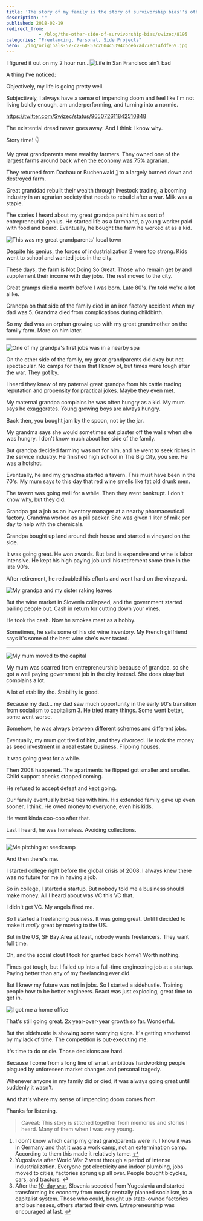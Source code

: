 ```yaml
---
title: 'The story of my family is the story of survivorship bias''s other side'
description: ""
published: 2018-02-19
redirect_from: 
            - /blog/the-other-side-of-survivorship-bias/swizec/8195
categories: "Freelancing, Personal, Side Projects"
hero: ./img/originals-57-c2-60-57c2604c5394cbceb7ad77ec14fdfe59.jpg
---
```


I figured it out on my 2 hour run…![Life in San Francisco ain't bad](https://scontent-sjc3-1.cdninstagram.com/vp/83b5e68b420d481323b0458af04c91ef/5B216B80/t51.2885-15/e35/27878687_956907841130931_5664501580645269504_n.jpg)

A thing I’ve noticed:

Objectively, my life is going pretty well.

Subjectively, I always have a sense of impending doom and feel like I'm not living boldly enough, am underperforming, and turning into a normie.

<https://twitter.com/Swizec/status/965072611842510848>

The existential dread never goes away. And I think I know why.

Story time! 👇

My great grandparents were wealthy farmers. They owned one of the largest farms around back when [the economy was 75% agrarian](https://en.wikipedia.org/wiki/Kingdom_of_Yugoslavia#Economy).

They returned from Dachau or Buchenwald [1](#fn1) to a largely burned down and destroyed farm.

Great granddad rebuilt their wealth through livestock trading, a booming industry in an agrarian society that needs to rebuild after a war. Milk was a staple.

The stories I heard about my great grandpa paint him as sort of entrepreneurial genius. He started life as a farmhand, a young worker paid with food and board. Eventually, he bought the farm he worked at as a kid.

![This was my great grandparents' local town](./img/This-was-my-great-grandparents-local-towni6dc27.jpeg)

Despite his genius, the forces of industrialization [2](#fn2) were too strong. Kids went to school and wanted jobs in the city.

These days, the farm is Not Doing So Great. Those who remain get by and supplement their income with day jobs. The rest moved to the city.

Great gramps died a month before I was born. Late 80's. I'm told we're a lot alike.

Grandpa on that side of the family died in an iron factory accident when my dad was 5. Grandma died from complications during childbirth.

So my dad was an orphan growing up with my great grandmother on the family farm. More on him later.

* * *

![One of my grandpa's first jobs was in a nearby spa](http://varnastarost.si/uploads/RTEmagicC_TST_stari_leseni_bazen_600.png.png)

On the other side of the family, my great grandparents did okay but not spectacular. No camps for them that I know of, but times were tough after the war. They got by.

I heard they knew of my paternal great grandpa from his cattle trading reputation and propensity for practical jokes. Maybe they even met.

My maternal grandpa complains he was often hungry as a kid. My mum says he exaggerates. Young growing boys are always hungry.

Back then, you bought jam by the spoon, not by the jar.

My grandma says she would sometimes eat plaster off the walls when she was hungry. I don't know much about her side of the family.

But grandpa decided farming was not for him, and he went to seek riches in the service industry. He finished high school in The Big City, you see. He was a hotshot.

Eventually, he and my grandma started a tavern. This must have been in the 70's. My mum says to this day that red wine smells like fat old drunk men.

The tavern was going well for a while. Then they went bankrupt. I don't know why, but they did.

Grandpa got a job as an inventory manager at a nearby pharmaceutical factory. Grandma worked as a pill packer. She was given 1 liter of milk per day to help with the chemicals.

Grandpa bought up land around their house and started a vineyard on the side.

It was going great. He won awards. But land is expensive and wine is labor intensive. He kept his high paying job until his retirement some time in the late 90's.

After retirement, he redoubled his efforts and went hard on the vineyard.

![My grandpa and my sister raking leaves](https://scontent-sjc3-1.cdninstagram.com/vp/b0bca11067fa4b97afdecab144f08029/5B4D673A/t51.2885-15/e15/1799704_1620500888163827_370626032_n.jpg)

But the wine market in Slovenia collapsed, and the government started bailing people out. Cash in return for cutting down your vines.

He took the cash. Now he smokes meat as a hobby.

Sometimes, he sells some of his old wine inventory. My French girlfriend says it's some of the best wine she's ever tasted.

* * *

![My mum moved to the capital](./img/originals-57-c2-60-57c2604c5394cbceb7ad77ec14fdfe59.jpg)

My mum was scarred from entrepreneurship because of grandpa, so she got a well paying government job in the city instead. She does okay but complains a lot.

A lot of stability tho. Stability is good.

Because my dad… my dad saw much opportunity in the early 90's transition from socialism to capitalism [3](#fn3). He tried many things. Some went better, some went worse.

Somehow, he was always between different schemes and different jobs.

Eventually, my mum got tired of him, and they divorced. He took the money as seed investment in a real estate business. Flipping houses.

It was going great for a while.

Then 2008 happened. The apartments he flipped got smaller and smaller. Child support checks stopped coming.

He refused to accept defeat and kept going.

Our family eventually broke ties with him. His extended family gave up even sooner, I think. He owed money to everyone, even his kids.

He went kinda coo-coo after that.

Last I heard, he was homeless. Avoiding collections.

* * *

![Me pitching at seedcamp](./img/5-4067-4422312388_f6811a34b8_z.jpg)

And then there's me.

I started college right before the global crisis of 2008. I always knew there was no future for me in having a job.

So in college, I started a startup. But nobody told me a business should make money. All I heard about was VC this VC that.

I didn't get VC. My angels fired me.

So I started a freelancing business. It was going great. Until I decided to make it _really_ great by moving to the US.

But in the US, SF Bay Area at least, nobody wants freelancers. They want full time.

Oh, and the social clout I took for granted back home? Worth nothing.

Times got tough, but I failed up into a full-time engineering job at a startup. Paying better than any of my freelancing ever did.

But I knew my future was not in jobs. So I started a sidehustle. Training people how to be better engineers. React was just exploding, great time to get in.

![I got me a home office](https://scontent-sjc3-1.cdninstagram.com/vp/5ae255f532cbab3d70c7286e6cd0f460/5B080185/t51.2885-15/e35/10899048_1679818318917842_1788738823_n.jpg)

That's still going great. 2x year-over-year growth so far. Wonderful.

But the sidehustle is showing some worrying signs. It's getting smothered by my lack of time. The competition is out-executing me.

It's time to do or die. Those decisions are hard.

Because I come from a long line of smart ambitious hardworking people plagued by unforeseen market changes and personal tragedy.

Whenever anyone in my family did or died, it was always going great until suddenly it wasn't.

And that's where my sense of impending doom comes from.

Thanks for listening.

> Caveat: This story is stitched together from memories and stories I heard. Many of them when I was very young.

1.  I don't know which camp my great grandparents were in. I know it was in Germany and that it was a work camp, not an extermination camp. According to them this made it relatively tame. [↩](#ffn1)
2.  Yugoslavia after World War 2 went through a period of intense industrialization. Everyone got electricity and indoor plumbing, jobs moved to cities, factories sprung up all over. People bought bicycles, cars, and tractors. [↩](#ffn2)
3.  After the [10-day war](https://en.wikipedia.org/wiki/Ten-Day_War), Slovenia seceded from Yugoslavia and started transforming its economy from mostly centrally planned socialism, to a capitalist system. Those who could, bought up state-owned factories and businesses, others started their own. Entrepreneurship was encouraged at last. [↩](#ffn3)
